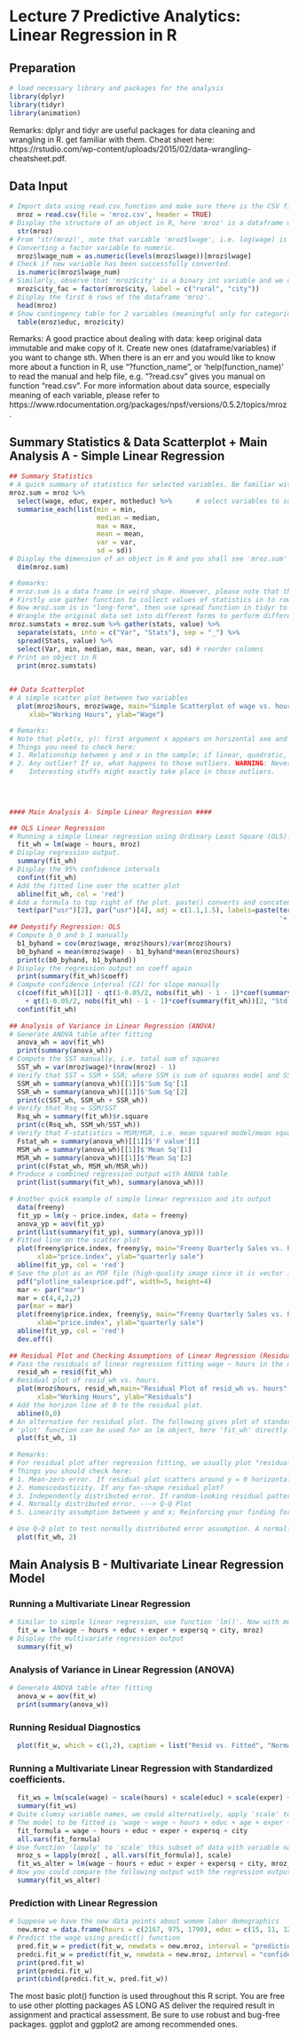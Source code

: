 # Lecture 7 Predictive Analytics: Linear Regression in R

## Preparation
```r
# load necessary library and packages for the analysis
library(dplyr) 
library(tidyr)
library(animation)
```

Remarks:
dplyr and tidyr are useful packages for data cleaning and wrangling in R. 
get familiar with them. Cheat sheet here: https://rstudio.com/wp-content/uploads/2015/02/data-wrangling-cheatsheet.pdf.


## Data Input
```r
# Import data using read.csv function and make sure there is the CSV file 'mroz.csv' in your working directory.
  mroz = read.csv(file = 'mroz.csv', header = TRUE)
# Display the structure of an object in R, here 'mroz' is a dataframe with 753 obs and and 22 variables.
  str(mroz)
# From 'str(mroz)', note that variable 'mroz$lwage', i.e. log(wage) is stored as factor variable yet it means to be a numeric one.
# Converting a factor variable to numeric.
  mroz$lwage_num = as.numeric(levels(mroz$lwage))[mroz$lwage]
# Check if new variable has been successfully converted.
  is.numeric(mroz$lwage_num)
# Similarly, observe that 'mroz$city' is a binary int variable and we can convert it to factor variable with labels.
  mroz$city_fac = factor(mroz$city, label = c("rural", "city"))
# Display the first 6 rows of the dataframe 'mroz'.
  head(mroz) 
# Show contingency table for 2 variables (meaningful only for categorical variables or factors).
  table(mroz$educ, mroz$city) 
```
Remarks:
A good practice about dealing with data: keep original data immutable and make copy of it. Create new ones (dataframe/variables) if you want to change sth.
When there is an err and you would like to know more about a function in R, use "?function_name", or 'help(function_name)' to read the manual and help file, 
  e.g. "?read.csv" gives you manual on function "read.csv".
For more information about data source, especially meaning of each variable, 
please refer to https://www.rdocumentation.org/packages/npsf/versions/0.5.2/topics/mroz. 

## Summary Statistics & Data Scatterplot + Main Analysis A - Simple Linear Regression
```r
## Summary Statistics
# A quick summary of statistics for selected variables. Be familiar with the use of ``piping'' %>%.  
mroz.sum = mroz %>%
  select(wage, educ, exper, motheduc) %>%      # select variables to summarise
  summarise_each(list(min = min, 
                      median = median, 
                      max = max,
                      mean = mean, 
                      var = var,
                      sd = sd))
# Display the dimension of an object in R and you shall see 'mroz.sum' is in weird shape, i.e. one long row with values of statistics in columns.
  dim(mroz.sum)

# Remarks:
# mroz.sum is a data frame in weird shape. However, please note that the original data set 'mroz' is in normal wide form. 
# Firstly use gather function to collect values of statistics in to rows. 
# Now mroz.sum is in "long-form", then use spread function in tidyr to change it to "wide-form". In many occassions, you need to
# Wrangle the original data set into different forms to perform different analyses. I recommend you run line by line to see what changes have been made.
mroz.sumstats = mroz.sum %>% gather(stats, value) %>%
  separate(stats, into = c("Var", "Stats"), sep = "_") %>%
  spread(Stats, value) %>%
  select(Var, min, median, max, mean, var, sd) # reorder columns
# Print an object in R
  print(mroz.sumstats) 

  
## Data Scatterplot
# A simple scatter plot between two variables
  plot(mroz$hours, mroz$wage, main="Simple Scatterplot of wage vs. hours", 
     xlab="Working Hours", ylab="Wage")

# Remarks:
# Note that plot(x, y): first argument x appears on horizontal axe and second argument y appears on vertical axe.
# Things you need to check here:
# 1. Relationship between y and x in the sample; if linear, quadratic, etc.?
# 2. Any outlier? If so, what happens to those outliers. WARNING: Never simply delete those outliers from the data and your analysis. 
#    Interesting stuffs might exactly take place in those outliers.


  
  
#### Main Analysis A- Simple Linear Regression ####

## OLS Linear Regression
# Running a simple linear regression using Ordinary Least Square (OLS).
  fit_wh = lm(wage ~ hours, mroz) 
# Display regression output.
  summary(fit_wh) 
# Display the 95% confidence intervals
  confint(fit_wh)
# Add the fitted line over the scatter plot
  abline(fit_wh, col = 'red')
# Add a formula to top right of the plot. paste() converts and concatenates strings together.
  text(par("usr")[2], par("usr")[4], adj = c(1.1,1.5), labels=paste(terms(fit_wh)[[2]], '=', round(coef(fit_wh)[[1]], 6), 
                                                                    '+', round(coef(fit_wh)[[2]],6), '*', terms(fit_wh)[[3]]), col = 'blue')
## Demystify Regression: OLS
# Compute b_0 and b_1 manually 
  b1_byhand = cov(mroz$wage, mroz$hours)/var(mroz$hours)
  b0_byhand = mean(mroz$wage) - b1_byhand*mean(mroz$hours)
  print(c(b0_byhand, b1_byhand))
# Display the regression output on coeff again
  print(summary(fit_wh)$coeff)
# Compute confidence interval (CI) for slope manually
  c(coef(fit_wh)[[2]] - qt(1-0.05/2, nobs(fit_wh) - 1 - 1)*coef(summary(fit_wh))[2, "Std. Error"], coef(fit_wh)[[2]] 
    + qt(1-0.05/2, nobs(fit_wh) - 1 - 1)*coef(summary(fit_wh))[2, "Std. Error"])
  confint(fit_wh)
  
## Analysis of Variance in Linear Regression (ANOVA)
# Generate ANOVA table after fitting 
  anova_wh = aov(fit_wh)
  print(summary(anova_wh))
# Compute the SST manually, i.e. total sum of squares
  SST_wh = var(mroz$wage)*(nrow(mroz) - 1)
# Verify that SST = SSM + SSR; where SSM is sum of squares model and SSR is sum of squared residuals; retrieve SSM and SSR from the summary(anova) list.
  SSM_wh = summary(anova_wh)[[1]]$'Sum Sq'[1]
  SSR_wh = summary(anova_wh)[[1]]$'Sum Sq'[2]
  print(c(SST_wh, SSM_wh + SSR_wh))
# Verify that Rsq = SSM/SST
  Rsq_wh = summary(fit_wh)$r.square
  print(c(Rsq_wh, SSM_wh/SST_wh))
# Verify that F-statistics = MSM/MSR, i.e. mean squared model/mean squared residuals
  Fstat_wh = summary(anova_wh)[[1]]$'F value'[1]
  MSM_wh = summary(anova_wh)[[1]]$'Mean Sq'[1]
  MSR_wh = summary(anova_wh)[[1]]$'Mean Sq'[2]
  print(c(Fstat_wh, MSM_wh/MSR_wh))
# Produce a combined regression output with ANOVA table
  print(list(summary(fit_wh), summary(anova_wh)))
  
# Another quick example of simple linear regression and its output
  data(freeny)
  fit_yp = lm(y ~ price.index, data = freeny)
  anova_yp = aov(fit_yp)
  print(list(summary(fit_yp), summary(anova_yp)))
# Fitted line on the scatter plot
  plot(freeny$price.index, freeny$y, main="Freeny Quarterly Sales vs. Price", 
       xlab="price.index", ylab="quarterly sale")
  abline(fit_yp, col = 'red')
# Save the plot as an PDF file (high-quality image since it is vector image)
  pdf("plotline_salesprice.pdf", width=5, height=4)
  mar <- par("mar")
  mar = c(4,4,2,2)
  par(mar = mar)
  plot(freeny$price.index, freeny$y, main="Freeny Quarterly Sales vs. Price", 
       xlab="price.index", ylab="quarterly sale")
  abline(fit_yp, col = 'red')
  dev.off()
  
## Residual Plot and Checking Assumptions of Linear Regression (Residual Diagnostics)
# Pass the residuals of linear regression fitting wage ~ hours in the output (a list called 'Residuals' in 'fit_wh') to variable 'resid_wh'.
  resid_wh = resid(fit_wh) 
# Residual plot of resid_wh vs. hours.
  plot(mroz$hours, resid_wh,main="Residual Plot of resid_wh vs. hours", 
       xlab="Working Hours", ylab="Residuals")
# Add the horizon line at 0 to the residual plot.
  abline(0,0)
# An alternative for residual plot. The following gives plot of standardized residual against fitted values y_hat.
# 'plot' function can be used for an lm object, here 'fit_wh' directly. There are total six charts. We mainly use residual plot and Q-Q plot.
  plot(fit_wh, 1)
  
# Remarks:
# For residual plot after regression fitting, we usually plot "residuals against X" or "residuals against Fitted values y_hat".
# Things you should check here:
# 1. Mean-zero error. If residual plot scatters around y = 0 horizontal line?
# 2. Homoscedasticity. If any fan-shape residual plot?
# 3. Independently distributed error. If random-looking residual pattern?
# 4. Normally distributed error. ---> Q-Q Plot 
# 5. Linearity assumption between y and x; Reinforcing your finding for plot y vs. x.
  
# Use Q-Q plot to test normally distributed error assumption. A normally looking sample data should scatter along the 45 degree line.
  plot(fit_wh, 2)
```

## Main Analysis B - Multivariate Linear Regression Model
### Running a Multivariate Linear Regression
```r
# Similar to simple linear regression, use function 'lm()'. Now with more independent variables X's, y ~ x_1 + x_2 + ...
  fit_w = lm(wage ~ hours + educ + exper + expersq + city, mroz)
# Display the multivariate regression output
  summary(fit_w)
```

### Analysis of Variance in Linear Regression (ANOVA)
```r
# Generate ANOVA table after fitting 
  anova_w = aov(fit_w)
  print(summary(anova_w))
```

### Running Residual Diagnostics
```r
  plot(fit_w, which = c(1,2), caption = list("Resid vs. Fitted", "Normal Q-Q"))
```

### Running a Multivariate Linear Regression with Standardized coefficients.
```r
  fit_ws = lm(scale(wage) ~ scale(hours) + scale(educ) + scale(exper) + scale(expersq) + scale(city), mroz)
  summary(fit_ws)
# Quite clumsy variable names, we could alternatively, apply 'scale' to all variable in the data set and then call 'lm'.
# The model to be fitted is 'wage ~ wage ~ hours + educ + age + exper + expersq'. function 'all.vars' gives a vector of variable names.
  fit_formula = wage ~ hours + educ + exper + expersq + city
  all.vars(fit_formula)
# Use function 'lapply' to 'scale' this subset of data with variable names in 'all.vars()'.
  mroz_s = lapply(mroz[ , all.vars(fit_formula)], scale)
  fit_ws_alter = lm(wage ~ hours + educ + exper + expersq + city, mroz_s)
# Now you could compare the following output with the regression output of 'fit_ws'.
  summary(fit_ws_alter)
```

### Prediction with Linear Regression
```r
# Suppose we have the new data points about womem labor demographics
  new.mroz = data.frame(hours = c(2167, 975, 1790), educ = c(15, 11, 12), exper = c(12, 8, 3), expersq = c(12^2, 8^2, 3^2), city = c(1,0,1))
# Predict the wage using predict() function
  pred.fit_w = predict(fit_w, newdata = new.mroz, interval = "prediction")
  predci.fit_w = predict(fit_w, newdata = new.mroz, interval = "confidence")
  print(pred.fit_w)
  print(predci.fit_w)
  print(cbind(predci.fit_w, pred.fit_w))
```
  
The most basic plot() function is used throughout this R script. You are free to use other plotting packages 
AS LONG AS deliver the required result in assignment and practical assessment. Be sure to use robust and bug-free 
packages. ggplot and ggplot2 are among recommended ones.
  
  
